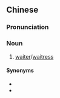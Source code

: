 {{also|侍应生}}
==Chinese==
{{zh-forms|s=侍应生|type=21}}

===Pronunciation===
{{zh-pron
|m=shìyìngshēng
|c=si6 jing3 sang1
|cat=n
}}

===Noun===
{{zh-noun}}

# {{lb|zh|chiefly|Cantonese}} [[waiter]]/[[waitress]]

====Synonyms====
* {{zh-l|服務生}}
* {{zh-l|服務員}}